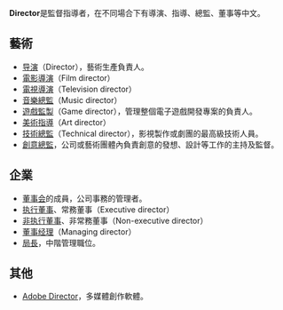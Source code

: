 {{wiktionary}}
'''Director'''是監督指導者，在不同場合下有導演、指導、總監、董事等中文。
{{TOCright}}

== 藝術 ==
*[[导演|导演]]（Director），藝術生產負責人。
*[[電影導演|電影導演]]（Film director）
*[[電視導演|電視導演]]（Television director）
*[[音樂總監|音樂總監]]（Music director）
*[[遊戲監製|遊戲監製]]（Game director），管理整個電子遊戲開發專案的負責人。
*[[美術指導|美術指導]]（Art director）
*[[技術總監|技術總監]]（Technical director），影視製作或劇團的最高級技術人員。
*[[創意總監|創意總監]]，公司或藝術團體內負責創意的發想、設計等工作的主持及監督。

== 企業 ==
*[[董事会|董事会]]的成員，公司事務的管理者。
*[[执行董事|执行董事]]、常務董事（Executive director）
*[[非执行董事|非执行董事]]、非常務董事（Non-executive director）
*[[董事经理|董事经理]]（Managing director）
*[[局長|局長]]，中階管理職位。

== 其他 ==
*[[Adobe_Director|Adobe Director]]，多媒體創作軟體。

{{disambig|cat=非中文名称消歧义}}